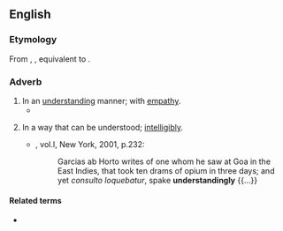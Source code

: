 ==English==

===Etymology===
From {{inh|en|enm|undirstondingli}}, {{m|enm|understandandly}}, equivalent to {{af|en|understanding|-ly}}.

===Adverb===
{{en-adv}}

# In an [[understanding]] manner; with [[empathy]].
#* {{quote-book|en|year=1965|author=James Holledge
|title=What Makes a Call Girl?|publisher=Horwitz Publications|location=London|
|page=101
|passage=[T]he proprietor smiled '''understandingly'''.}}
# {{lb|en|obsolete}} In a way that can be understood; [[intelligibly]].
#* {{RQ:RBrtn AntmyMlncly}}, vol.I, New York, 2001, p.232:
#*: Garcias ab Horto writes of one whom he saw at Goa in the East Indies, that took ten drams of opium in three days; and yet ''consulto loquebatur'', spake '''understandingly''' {{...}}

====Related terms====
* {{l|en|understandably}}